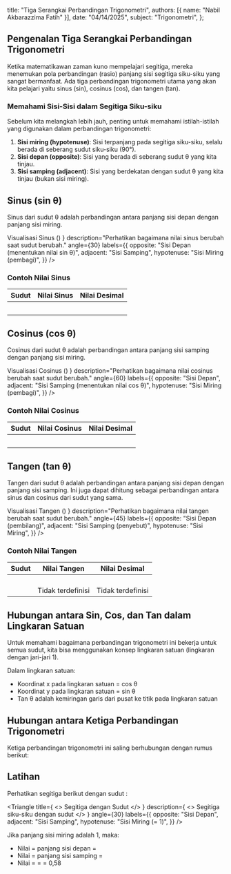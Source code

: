 
  title: "Tiga Serangkai Perbandingan Trigonometri",
  authors: [{ name: "Nabil Akbarazzima Fatih" }],
  date: "04/14/2025",
  subject: "Trigonometri",
};

## Pengenalan Tiga Serangkai Perbandingan Trigonometri

Ketika matematikawan zaman kuno mempelajari segitiga, mereka menemukan pola perbandingan (rasio) panjang sisi segitiga siku-siku yang sangat bermanfaat. Ada tiga perbandingan trigonometri utama yang akan kita pelajari yaitu sinus (sin), cosinus (cos), dan tangen (tan).

<div className="flex flex-col gap-4">
  <BlockMath math="\sin \theta = \frac{\text{sisi depan}}{\text{sisi miring}}" />
  <BlockMath math="\cos \theta = \frac{\text{sisi samping}}{\text{sisi miring}}" />
  <BlockMath math="\tan \theta = \frac{\text{sisi depan}}{\text{sisi samping}}" />
</div>

### Memahami Sisi-Sisi dalam Segitiga Siku-siku

Sebelum kita melangkah lebih jauh, penting untuk memahami istilah-istilah yang digunakan dalam perbandingan trigonometri:

1. **Sisi miring (hypotenuse)**: Sisi terpanjang pada segitiga siku-siku, selalu berada di seberang sudut siku-siku (90°).
2. **Sisi depan (opposite)**: Sisi yang berada di seberang sudut θ yang kita tinjau.
3. **Sisi samping (adjacent)**: Sisi yang berdekatan dengan sudut θ yang kita tinjau (bukan sisi miring).

<div className="mt-4">
  <Triangle
    title="Visualisasi Sisi-sisi Segitiga"
    description="Geser slider untuk melihat bagaimana posisi sisi-sisi berubah sesuai sudut."
    angle={30}
    labels={{
      opposite: "Sisi Depan",
      adjacent: "Sisi Samping",
      hypotenuse: "Sisi Miring",
    }}
  />
</div>

## Sinus (sin θ)

Sinus dari sudut θ adalah perbandingan antara panjang sisi depan dengan panjang sisi miring.

<BlockMath math="\sin \theta = \frac{\text{sisi depan}}{\text{sisi miring}}" />

<div className="mt-4">
  <Triangle
    title={
      <>
        Visualisasi Sinus (<InlineMath math="\sin \theta" />)
      </>
    }
    description="Perhatikan bagaimana nilai sinus berubah saat sudut berubah."
    angle={30}
    labels={{
      opposite: "Sisi Depan (menentukan nilai sin θ)",
      adjacent: "Sisi Samping",
      hypotenuse: "Sisi Miring (pembagi)",
    }}
  />
</div>

### Contoh Nilai Sinus

| Sudut                     | Nilai Sinus                              | Nilai Desimal              |
| ------------------------- | ---------------------------------------- | -------------------------- |
| <InlineMath math="0°" />  | <InlineMath math="0" />                  | <InlineMath math="0" />    |
| <InlineMath math="30°" /> | <InlineMath math="\frac{1}{2}" />        | <InlineMath math="0,5" />  |
| <InlineMath math="45°" /> | <InlineMath math="\frac{\sqrt{2}}{2}" /> | <InlineMath math="0,71" /> |
| <InlineMath math="60°" /> | <InlineMath math="\frac{\sqrt{3}}{2}" /> | <InlineMath math="0,87" /> |
| <InlineMath math="90°" /> | <InlineMath math="1" />                  | <InlineMath math="1" />    |

## Cosinus (cos θ)

Cosinus dari sudut θ adalah perbandingan antara panjang sisi samping dengan panjang sisi miring.

<BlockMath math="\cos \theta = \frac{\text{sisi samping}}{\text{sisi miring}}" />

<div className="mt-4">
  <Triangle
    title={
      <>
        Visualisasi Cosinus (<InlineMath math="\cos \theta" />)
      </>
    }
    description="Perhatikan bagaimana nilai cosinus berubah saat sudut berubah."
    angle={60}
    labels={{
      opposite: "Sisi Depan",
      adjacent: "Sisi Samping (menentukan nilai cos θ)",
      hypotenuse: "Sisi Miring (pembagi)",
    }}
  />
</div>

### Contoh Nilai Cosinus

| Sudut                     | Nilai Cosinus                            | Nilai Desimal              |
| ------------------------- | ---------------------------------------- | -------------------------- |
| <InlineMath math="0°" />  | <InlineMath math="1" />                  | <InlineMath math="1" />    |
| <InlineMath math="30°" /> | <InlineMath math="\frac{\sqrt{3}}{2}" /> | <InlineMath math="0,87" /> |
| <InlineMath math="45°" /> | <InlineMath math="\frac{\sqrt{2}}{2}" /> | <InlineMath math="0,71" /> |
| <InlineMath math="60°" /> | <InlineMath math="\frac{1}{2}" />        | <InlineMath math="0,5" />  |
| <InlineMath math="90°" /> | <InlineMath math="0" />                  | <InlineMath math="0" />    |

## Tangen (tan θ)

Tangen dari sudut θ adalah perbandingan antara panjang sisi depan dengan panjang sisi samping. Ini juga dapat dihitung sebagai perbandingan antara sinus dan cosinus dari sudut yang sama.

<BlockMath math="\tan \theta = \frac{\text{sisi depan}}{\text{sisi samping}} = \frac{\sin \theta}{\cos \theta}" />

<div className="mt-4">
  <Triangle
    title={
      <>
        Visualisasi Tangen (<InlineMath math="\tan \theta" />)
      </>
    }
    description="Perhatikan bagaimana nilai tangen berubah saat sudut berubah."
    angle={45}
    labels={{
      opposite: "Sisi Depan (pembilang)",
      adjacent: "Sisi Samping (penyebut)",
      hypotenuse: "Sisi Miring",
    }}
  />
</div>

### Contoh Nilai Tangen

| Sudut                     | Nilai Tangen                             | Nilai Desimal              |
| ------------------------- | ---------------------------------------- | -------------------------- |
| <InlineMath math="0°" />  | <InlineMath math="0" />                  | <InlineMath math="0" />    |
| <InlineMath math="30°" /> | <InlineMath math="\frac{1}{\sqrt{3}}" /> | <InlineMath math="0,58" /> |
| <InlineMath math="45°" /> | <InlineMath math="1" />                  | <InlineMath math="1" />    |
| <InlineMath math="60°" /> | <InlineMath math="\sqrt{3}" />           | <InlineMath math="1,73" /> |
| <InlineMath math="90°" /> | Tidak terdefinisi                        | Tidak terdefinisi          |

## Hubungan antara Sin, Cos, dan Tan dalam Lingkaran Satuan

Untuk memahami bagaimana perbandingan trigonometri ini bekerja untuk semua sudut, kita bisa menggunakan konsep lingkaran satuan (lingkaran dengan jari-jari 1).

<UnitCircle
  title="Lingkaran Satuan dan Perbandingan Trigonometri"
  description="Geser slider untuk melihat bagaimana nilai sin, cos, dan tan berubah di lingkaran satuan."
  angle={45}
/>

Dalam lingkaran satuan:

- Koordinat x pada lingkaran satuan = cos θ
- Koordinat y pada lingkaran satuan = sin θ
- Tan θ adalah kemiringan garis dari pusat ke titik pada lingkaran satuan

## Hubungan antara Ketiga Perbandingan Trigonometri

Ketiga perbandingan trigonometri ini saling berhubungan dengan rumus berikut:

<div className="flex flex-col gap-4 mt-4">
  <BlockMath math="\tan \theta = \frac{\sin \theta}{\cos \theta}" />
  <BlockMath math="\sin^2 \theta + \cos^2 \theta = 1" />
</div>

## Latihan

Perhatikan segitiga berikut dengan sudut <InlineMath math="30°" />:

<Triangle
  title={
    <>
      Segitiga dengan Sudut <InlineMath math="30°" />
    </>
  }
  description={
    <>
      Segitiga siku-siku dengan sudut <InlineMath math="30°" />
    </>
  }
  angle={30}
  labels={{
    opposite: "Sisi Depan",
    adjacent: "Sisi Samping",
    hypotenuse: "Sisi Miring (= 1)",
  }}
/>

Jika panjang sisi miring adalah 1, maka:

- Nilai <InlineMath math="\sin 30°" /> = panjang sisi depan = <InlineMath math="0,5" />
- Nilai <InlineMath math="\cos 30°" /> = panjang sisi samping = <InlineMath math="0,87" />
- Nilai <InlineMath math="\tan 30°" /> = <InlineMath math="\frac{\sin 30°}{\cos 30°}" /> = <InlineMath math="\frac{0,5}{0,87}" /> = 0,58

